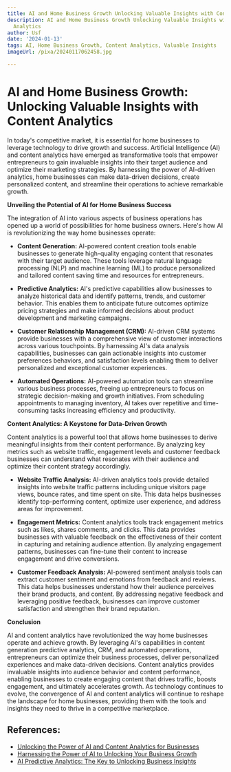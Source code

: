 ```yaml
---
title: AI and Home Business Growth Unlocking Valuable Insights with Content Analytics
description: AI and Home Business Growth Unlocking Valuable Insights with Content
  Analytics
author: Usf
date: '2024-01-13'
tags: AI, Home Business Growth, Content Analytics, Valuable Insights
imageUrl: /pixa/20240117062458.jpg

---
```

# **AI and Home Business Growth: Unlocking Valuable Insights with Content Analytics**

In today's competitive market, it is essential  for home businesses to leverage technology to drive growth and success. Artificial Intelligence (AI) and content analytics have emerged as transformative  tools that empower entrepreneurs  to gain invaluable insights into their target audience and optimize their marketing  strategies. By harnessing  the power of AI-driven analytics, home businesses can make data-driven decisions,  create personalized  content, and streamline their operations to achieve remarkable growth.

**Unveiling  the  Potential of AI for Home Business Success**

The  integration of AI into various  aspects  of business operations has  opened up a world of possibilities  for home business owners. Here's how AI is  revolutionizing the way home businesses operate:

* **Content Generation:** AI-powered content creation tools enable businesses to generate high-quality engaging content that resonates with their target audience. These tools leverage natural language processing (NLP) and  machine learning (ML) to produce personalized and tailored content saving time and resources for entrepreneurs.

* **Predictive Analytics:** AI's predictive capabilities allow  businesses  to analyze historical data and identify patterns, trends, and customer behavior.  This enables them to anticipate future outcomes  optimize pricing strategies and  make informed decisions about product development and marketing campaigns.

* **Customer Relationship Management (CRM):** AI-driven CRM systems provide businesses with a comprehensive view of customer interactions across various touchpoints. By harnessing AI's data  analysis capabilities, businesses can gain  actionable insights into customer preferences behaviors, and satisfaction levels enabling them to deliver personalized and exceptional  customer experiences.

* **Automated Operations:** AI-powered  automation tools can streamline various business  processes, freeing  up entrepreneurs to focus on strategic decision-making and growth initiatives. From scheduling  appointments to managing inventory, AI takes  over repetitive and time-consuming tasks increasing efficiency and productivity.

**Content Analytics: A Keystone for Data-Driven Growth**

Content analytics is a powerful  tool that allows home businesses to derive meaningful insights from their  content performance. By analyzing key metrics such as website traffic, engagement levels and customer  feedback businesses can understand what  resonates with their audience and optimize  their content strategy accordingly.

* **Website Traffic Analysis:** AI-driven  analytics tools provide detailed insights  into  website traffic patterns including unique visitors page views, bounce rates, and  time spent on site. This  data helps businesses identify top-performing  content, optimize user experience, and address areas for improvement.

* **Engagement Metrics:** Content analytics tools track engagement metrics such as likes, shares comments,  and clicks. This data provides businesses with valuable feedback on  the effectiveness of their content in capturing and retaining audience attention. By analyzing engagement patterns, businesses can fine-tune their  content to  increase  engagement and drive conversions.

* **Customer  Feedback Analysis:** AI-powered sentiment analysis tools can extract customer  sentiment and emotions from feedback and reviews. This data helps businesses understand how their  audience  perceives  their brand products, and content. By addressing negative feedback and leveraging positive feedback, businesses can  improve customer satisfaction and strengthen their brand reputation.

**Conclusion**

AI and content  analytics have revolutionized the way  home businesses operate and achieve growth.  By leveraging AI's capabilities in content generation predictive analytics, CRM, and automated operations, entrepreneurs can optimize their business  processes, deliver personalized experiences and make data-driven decisions. Content analytics provides invaluable insights into audience behavior and content  performance, enabling businesses to create engaging content that drives traffic, boosts engagement, and  ultimately accelerates growth. As technology continues to evolve, the convergence of AI and content analytics will continue to reshape the landscape for home businesses, providing them with the tools and insights they need to thrive in a competitive marketplace.

## References:
- [Unlocking the Power of AI and Content Analytics for Businesses](https://blog.on-page.ai/ai-and-content-analytics/)
- [Harnessing the Power of AI to Unlocking Your Business Growth](https://advanceitcenter.com/ai-for-business-growth/)
- [AI Predictive Analytics: The Key to Unlocking Business Insights](https://mailchimp.com/resources/ai-predictive-analytics/)
